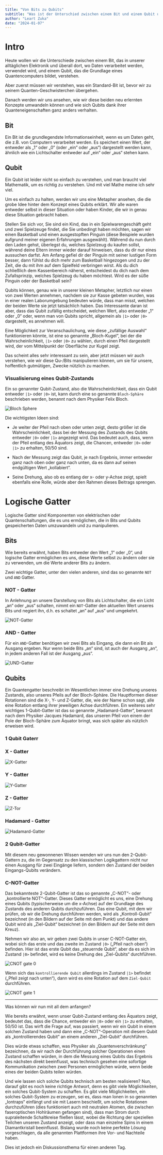 ```yaml
---
title: "Von Bits zu Qubits"
subtitle: "Was ist der Unterschied zwischen einem Bit und einem Qubit und warum ist zweiteres so interessant (leicht)"
author: "Leart Zuka"
date: "2024-01-07"
---
```


# Intro

Heute wollen wir die Unterschiede zwischen einem Bit, das in unserer alltäglichen Elektronik und überall dort, wo Daten verarbeitet werden, verwendet wird, und einem Qubit, das die Grundlage eines Quantencomputers bildet, verstehen.

Aber zuerst müssen wir verstehen, was ein Standard-Bit ist, bevor wir zu seinem Quanten-Geschwisterchen übergehen.

Danach werden wir uns ansehen, wie wir diese beiden neu erlernten Konzepte umwandeln können und wie sich Qubits dank ihrer Quanteneigenschaften ganz anders verhalten.

## Bit

Ein Bit ist die grundlegendste Informationseinheit, wenn es um Daten geht, die z.B. von Computern verarbeitet werden.
Es speichert einen Wert, der entweder als „1“ oder „0“ (oder „ein“ oder „aus“) dargestellt werden kann, ähnlich wie ein Lichtschalter entweder auf „ein“ oder „aus“ stehen kann.

## Qubit

Ein Qubit ist leider nicht so einfach zu verstehen, und man braucht viel Mathematik, um es richtig zu verstehen.
Und mit viel Mathe meine ich sehr viel.

Um es einfach zu halten, werden wir uns eine Metapher ansehen, die die grobe Idee hinter dem Konzept eines Qubits erklärt.
Wir alle waren entweder selbst in dieser Situation oder haben Kinder, die wir in genau diese Situation gebracht haben.

Stellen Sie sich vor, Sie sind ein Kind, das in ein Spielwarengeschäft geht und zwei Spielzeuge findet, die Sie unbedingt haben möchten, sagen wir einen Basketball und einen ausgestopften Pinguin (diese Beispiele wurden aufgrund meiner eigenen Erfahrungen ausgewählt).
Während du nun durch den Laden gehst, überlegst du, welches Spielzeug du kaufen sollst, während deine Eltern immer wieder darauf hinweisen, dass du dir nur eines aussuchen darfst.
Am Anfang gefiel dir der Pinguin mit seiner lustigen Form besser, dann fühlst du dich mehr zum Basketball hingezogen und zu der Zeit, die du mit ihm auf dem Spielfeld verbringen wirst.
Als du dich schließlich dem Kassenbereich näherst, entscheidest du dich nach dem Zufallsprinzip, welches Spielzeug du haben möchtest. Wird es der süße Pinguin oder der Basketball sein?

Qubits können, genau wie in unserer kleinen Metapher, letztlich nur einen von zwei Werten annehmen, nachdem sie zur Kasse gebeten wurden, was in einer realen Laborumgebung bedeuten würde, dass man misst, welchen der beiden Werte sie jetzt tatsächlich haben.
Das Interessante daran ist aber, dass das Qubit zufällig entscheidet, welchen Wert, also entweder „1“ oder „0“ oder, wenn man von Qubits spricht, allgemein als `|1>` oder `|0>` dargestellt, es annehmen will.

Eine Möglichkeit zur Veranschaulichung, wie diese „zufällige Auswahl“ funktionieren könnte, ist eine so genannte „Bloch-Kugel“, bei der die Wahrscheinlichkeit, `|1>` oder `|0>` zu wählen, durch einen Pfeil dargestellt wird, der vom Mittelpunkt der Oberfläche zur Kugel zeigt.

Das scheint alles sehr interessant zu sein, aber jetzt müssen wir auch verstehen, wie wir diese Qu-/Bits manipulieren können, um sie für unsere, hoffentlich gutmütigen, Zwecke nützlich zu machen.

### Visualisierung eines Qubit-Zustands

Ein so genannter Qubit-Zustand, also die Wahrscheinlichkeit, dass ein Qubit entweder `|1>` oder `|0>` ist, kann durch eine so genannte `Bloch-Sphäre` beschrieben werden, benannt nach dem Physiker Felix Bloch.

![Bloch Sphere](/posts/assets/quantum_tuesdays/Bits_to_qubits/init.png)

Die wichtigsten Ideen sind:

- Je weiter der Pfeil nach oben oder unten zeigt, desto größer ist die Wahrscheinlichkeit, dass bei der Messung des Zustands des Qubits entweder `|0>` oder `|1>` angezeigt wird. Das bedeutet auch, dass, wenn der Pfeil entlang des Äquators zeigt, die Chancen, entweder `|0>` oder `|1>` zu erhalten, 50/50 sind.

- Nach der Messung zeigt das Qubit, je nach Ergebnis, immer entweder ganz nach oben oder ganz nach unten, da es dann auf seinen endgültigen Wert „kollabiert“.

- Seine Drehung, also ob es entlang der x- oder y-Achse zeigt, spielt ebenfalls eine Rolle, würde aber den Rahmen dieses Beitrags sprengen.

# Logische Gatter

Logische Gatter sind Komponenten von elektrischen oder Quantenschaltungen, die es uns ermöglichen, die in Bits und Qubits gespeicherten Daten umzuwandeln und zu manipulieren.

## Bits

Wie bereits erwähnt, haben Bits entweder den Wert „1“ oder „0“, und logische Gatter ermöglichen es uns, diese Werte selbst zu ändern oder sie zu verwenden, um die Werte anderer Bits zu ändern.

Zwei wichtige Gatter, unter den vielen anderen, sind das so genannte `NOT` und `AND` Gatter.

### NOT - Gatter

In Anlehnung an unsere Darstellung von Bits als Lichtschalter, die ein Licht „an“ oder „aus“ schalten, nimmt ein `NOT`-Gatter den aktuellen Wert unseres Bits und negiert ihn, d.h. es schaltet „an“ auf „aus“ und umgekehrt.

![NOT-Gatter](/posts/assets/quantum_tuesdays/Bits_to_qubits/NOT.jpg)

### AND - Gatter

Für ein `AND`-Gatter benötigen wir zwei Bits als Eingang, die dann ein Bit als Ausgang ergeben. Nur wenn beide Bits „an“ sind, ist auch der Ausgang „an“, in jedem anderen Fall ist der Ausgang „aus“.

![UND-Gatter](/posts/assets/quantum_tuesdays/Bits_to_qubits/AND.jpg)

## Qubits

Ein Quantengatter beschreibt im Wesentlichen immer eine Drehung unseres Zustands, also unseres Pfeils auf der Bloch-Sphäre.
Die Hauptformen dieser Rotationen sind die X-, Y- und Z-Gatter, die, wie der Name schon sagt, alle eine Rotation entlang ihrer jeweiligen Achse durchführen.
Ein weiteres sehr wichtiges 1-Qubit-Gatter ist das so genannte „Hadamard-Gatter“, benannt nach dem Physiker Jacques Hadamard, das unseren Pfeil von einem der Pole der Bloch-Sphäre zum Äquator bringt, was sich später als nützlich erweisen wird.

### 1 Qubit Gaterr

### X - Gatter

![X-Gatter](/posts/assets/quantum_tuesdays/Bits_to_qubits/x_rot.png)

### Y - Gatter

![Y-Gatter](/posts/assets/quantum_tuesdays/Bits_to_qubits/y_rot.png)

### Z - Gatter

![Z-Tor](/posts/assets/quantum_tuesdays/Bits_to_qubits/z_rot.png)

### Hadamard - Gatter

![Hadamard-Gatter](/posts/assets/quantum_tuesdays/Bits_to_qubits/h_rot.png)

### 2 Qubit-Gatter

Mit diesem neu gewonnenen Wissen wenden wir uns nun den 2-Qubit-Gattern zu, die im Gegensatz zu den klassischen Logikgattern nicht nur einen Ausgang für zwei Eingänge liefern, sondern den Zustand der beiden Eingangs-Qubits verändern.

### C-NOT-Gatter

Das bekannteste 2-Qubit-Gatter ist das so genannte „C-NOT“- oder „kontrollierte NOT“-Gatter. Dieses Gatter ermöglicht es uns, eine Drehung eines Qubits (typischerweise um die x-Achse) auf der Grundlage des Zustands des anderen Qubits durchzuführen. Das eine Qubit, mit dem wir prüfen, ob wir die Drehung durchführen werden, wird als „Kontroll-Qubit“ bezeichnet (in den Bildern auf der Seite mit dem Punkt) und das andere Qubit wird als „Ziel-Qubit“ bezeichnet (in den Bildern auf der Seite mit dem Kreuz).

Nehmen wir also an, wir geben zwei Qubits in unser C-NOT-Gatter ein, wobei sich das erste und das zweite im Zustand `|0>` („Pfeil nach oben“) befinden. Hier ist das erste Qubit das „steuernde Qubit“, aber da es sich im Zustand `|0>` befindet, wird es keine Drehung des „Ziel-Qubits“ durchführen.

![CNOT gate 0](/posts/assets/quantum_tuesdays/Bits_to_qubits/c_not_rot_0.png)

Wenn sich das `kontrollierende Qubit` allerdings im Zustand `|1>` befindet („Pfeil zeigt nach unten“), dann wird es eine Rotation auf dem `Ziel-Qubit` durchführen.

![CNOT gate 1](/posts/assets/quantum_tuesdays/Bits_to_qubits/c_not_rot_1.png)

---

Was können wir nun mit all dem anfangen?

Wie bereits erwähnt, wenn unser Qubit-Zustand entlang des Äquators zeigt, bedeutet das, dass die Chance, entweder ein `|0>` oder ein `|1>` zu erhalten, 50/50 ist. Das wirft die Frage auf, was passiert, wenn wir ein Qubit in einem solchen Zustand haben und dann eine „C-NOT“-Operation mit diesem Qubit als „kontrollierendes Qubit“ an einem anderen „Ziel-Qubit“ durchführen.

Dies würde etwas schaffen, was Physiker als „Quantenverschränkung“ bezeichnen, da wir nach der Durchführung solcher Operationen einen Zustand schaffen würden, in dem die Messung eines Qubits das Ergebnis des nächsten direkt beeinflusst, was technisch gesehen eine sofortige Kommunikation zwischen zwei Personen ermöglichen würde, wenn beide eines der beiden Qubits teilen würden.

Und wie lassen sich solche Qubits technisch am besten realisieren? Nun, darauf gibt es noch keine richtige Antwort, denn es gibt viele Möglichkeiten, ein solches Qubit-System zu schaffen. Es gibt viele Möglichkeiten, ein solches Qubit-System zu erzeugen, sei es, dass man Ionen in so genannten „Iontraps“ einfängt und sie mit Lasern beschießt, um solche Rotationen durchzuführen (dies funktioniert auch mit neutralen Atomen, die zwischen faseroptischen Hohlräumen gefangen sind), dass man Strom durch supraleitende Schaltkreise fließen lässt, wobei die Richtung der speziellen Teilchen unseren Zustand anzeigt, oder dass man einzelne Spins in einem Diamantkristall beeinflusst. Bislang wurde noch keine perfekte Lösung vorgeschlagen, da alle genannten Plattformen ihre Vor- und Nachteile haben.

Dies ist jedoch ein Diskussionsthema für einen anderen Tag.
